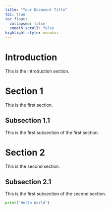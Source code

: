```yaml
---
title: "Your Document Title"
toc: true
toc_float:
  collapsed: false
  smooth_scroll: false
highlight-style: monokai
---
```


# Introduction

This is the introduction section.

# Section 1

This is the first section.

## Subsection 1.1

This is the first subsection of the first section.

# Section 2

This is the second section.

## Subsection 2.1

This is the first subsection of the second section.

```python
print("Hello World")
```
